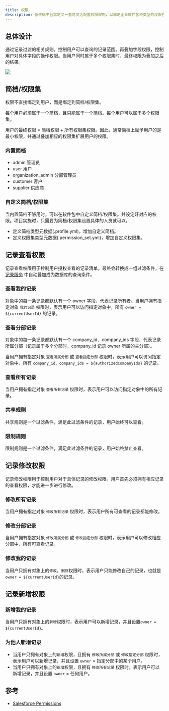 ```yaml
---
title: 权限
description: 低代码平台需定义一套可灵活配置权限规则，以满足企业软件各种类型的权限控制需求，同时需要兼顾系统性能。
---
```



## 总体设计

通过记录过滤的相关规则，控制用户可以查询的记录范围。再叠加字段权限，控制用户对具体字段的操作权限。当用户同时属于多个权限集时，最终权限为叠加之后的结果。

<img src={SteedosPermissions}/>

## 简档/权限集

权限不直接绑定到用户，而是绑定到简档/权限集。

每个用户必须属于一个简档，且只能属于一个简档。每个用户可以属于多个权限集。

用户的最终权限 = 简档权限 + 所有权限集权限。因此，通常简档上赋予用户的是最小权限，并通过叠加相应的权限集扩展用户的权限。

### 内置简档

- admin 管理员
- user 用户
- organization_admin 分部管理员
- customer 客户
- supplier 供应商

### 自定义简档/权限集

当内置简档不够用时，可以在软件包中自定义简档/权限集。并设定好对应的权限。项目实施时，只需要为简档/权限集设置具体的人员就可以。

- 定义简档类型元数据(.profile.yml)，增加自定义简档。
- 定义权限集类型元数据(.permission_set.yml)，增加自定义权限集。

## 记录查看权限

记录查看权限用于控制用户授权查看的记录清单。最终会转换成一组过滤条件，在 [记录服务](./service-records) 中自动叠加成为数据库的查询条件。

### 查看我的记录

对象中的每一条记录都默认有一个 owner 字段，代表记录所有者。当用户拥有指定对象 `我的记录` 权限时，表示用户可以访问指定对象中，所有 `owner = ${currentUserId}` 的记录。

### 查看分部记录

对象中的每一条记录都默认有一个 company_id、company_ids 字段，代表记录所属分部（记录属于多个分部时，company_id 记录 owner 所属的主分部）。

当用户拥有指定对象 `查看所属分部` 或 `查看指定分部` 权限时，表示用户可以访问指定对象中，所有 `company_id、company_ids = ${authorizedCompanyIds}` 的记录。

### 查看所有记录

当用户拥有指定对象 `查看所有记录` 权限时，表示用户可以访问指定对象中的所有记录。

### 共享规则

共享规则是一个过滤条件，满足此过滤条件的记录，用户始终可以查看。

### 限制规则

限制规则是一个过滤条件，满足此过滤条件的记录，用户始终禁止查看。

## 记录修改权限

记录修改权限用于控制用户对于具体记录的修改权限。用户首先必须拥有相应记录的查看权限，才能进一步进行修改。

### 修改所有记录

当用户拥有指定对象 `修改所有记录` 权限时，表示用户所有可查看的记录都能修改。

### 修改分部记录

当用户拥有指定对象 `修改所属分部` 或 `修改指定分部` 权限时，表示用户可以修改相应分部中，所有可查看记录。

### 修改我的记录

当用户只拥有对象上的`修改`，`删除`权限时，表示用户只能修改自己的记录，也就是`owner = ${currentUserId}`的记录。

## 记录新增权限

### 新增我的记录

当用户只拥有对象上的`新增`权限时，表示用户可以新增记录，并且设置`owner = ${currentUserId}`。

### 为他人新增记录

- 当用户只拥有对象上的`新增`权限，且拥有 `修改所属分部` 或 `修改指定分部` 权限时，表示用户可以新增记录，并且设置 `owner` = 指定分部中的某个用户。
- 当用户只拥有对象上的`新增`权限，且拥有 `修改所有记录` 权限时，表示用户可以新增记录，并且设置 `owner` = 任何用户。


## 参考

- [Salesforce Permissions](https://help.salesforce.com/s/articleView?id=sf.security_data_access_mgmt.htm&type=5)
